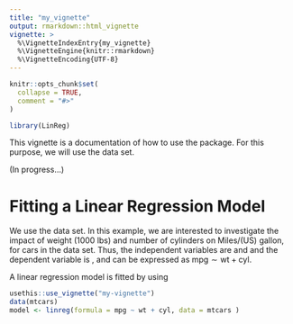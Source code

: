 ```yaml
---
title: "my_vignette"
output: rmarkdown::html_vignette
vignette: >
  %\VignetteIndexEntry{my_vignette}
  %\VignetteEngine{knitr::rmarkdown}
  %\VignetteEncoding{UTF-8}
---
```


```r
knitr::opts_chunk$set(
  collapse = TRUE,
  comment = "#>"
)
```

```r
library(LinReg)
```

This vignette is a documentation of how to use the \code{LinReg} package. 
For this purpose, we will use the \code{mtcars} data set.

(In progress...)

# Fitting a Linear Regression Model
We use the \code{mtcars} data set. In this example, we are interested to 
investigate the impact of weight (1000 lbs) and number of cylinders on 
Miles/(US) gallon, for cars in the \code{mtcars} data set. Thus, the independent
variables are \code{wt} and \code{cyl} and the dependent variable is \code{mpg},
and can be expressed as $\text{mpg} \sim \text{wt} + \text{cyl}$.

A linear regression model is fitted by using
```r
usethis::use_vignette("my-vignette")
data(mtcars)
model <- linreg(formula = mpg ~ wt + cyl, data = mtcars )

```

